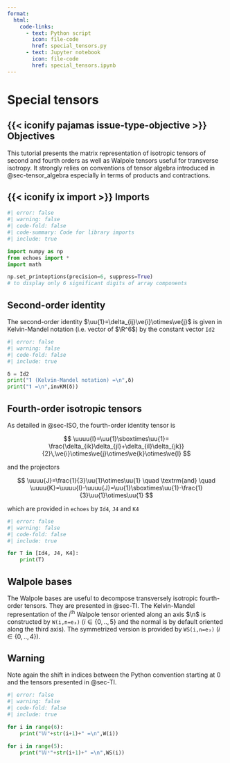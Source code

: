 ```yaml
---
format:
  html:
    code-links:
      - text: Python script
        icon: file-code
        href: special_tensors.py
      - text: Jupyter notebook
        icon: file-code
        href: special_tensors.ipynb
---
```


# Special tensors {#sec-special_tensors}

::: {.callout-important icon=false} 

## {{< iconify pajamas issue-type-objective >}} Objectives

This tutorial presents the matrix representation of isotropic tensors of second and fourth orders as well as Walpole tensors useful for transverse isotropy. It strongly relies on conventions of tensor algebra introduced in @sec-tensor_algebra especially in terms of products and contractions.

:::

::: {.callout-tip icon=false collapse=true} 

## {{< iconify ix import >}} Imports

```python
#| error: false
#| warning: false
#| code-fold: false
#| code-summary: Code for library imports
#| include: true

import numpy as np
from echoes import *
import math

np.set_printoptions(precision=6, suppress=True)
# to display only 6 significant digits of array components
```

:::

## Second-order identity

The second-order identity $\uu{1}=\delta_{ij}\ve{i}\otimes\ve{j}$ is given in Kelvin-Mandel notation (i.e. vector of $\R^6$) by the constant vector `Id2`

```python
#| error: false
#| warning: false
#| code-fold: false
#| include: true

δ = Id2
print("𝟏 (Kelvin-Mandel notation) =\n",δ)
print("𝟏 =\n",invKM(δ))
```

## Fourth-order isotropic tensors

As detailed in @sec-ISO, the fourth-order identity tensor is

$$
\uuuu{I}=\uu{1}\sboxtimes\uu{1}=
\frac{\delta_{ik}\delta_{jl}+\delta_{il}\delta_{jk}}{2}\,\ve{i}\otimes\ve{j}\otimes\ve{k}\otimes\ve{l}
$$

and the projectors

$$
\uuuu{J}=\frac{1}{3}\uu{1}\otimes\uu{1}
\quad \textrm{and} \quad
\uuuu{K}=\uuuu{I}-\uuuu{J}=\uu{1}\sboxtimes\uu{1}-\frac{1}{3}\uu{1}\otimes\uu{1}
$$

which are provided in `echoes` by `Id4`, `J4` and `K4`

```python
#| error: false
#| warning: false
#| code-fold: false
#| include: true

for T in [Id4, J4, K4]:
    print(T)
```

## Walpole bases

The Walpole bases are useful to decompose transversely isotropic fourth-order tensors. They are presented in @sec-TI. The Kelvin-Mandel representation of the $i^\textrm{th}$ Walpole tensor oriented along an axis $\n$ is constructed by `W(i,n=e₃)` ($i \in \{0,..,5\}$ and the normal is by default oriented along the third axis). The symmetrized version is provided by `WS(i,n=e₃)` ($i \in \{0,..,4\}$).

::: {.callout-warning} 

## Warning

Note again the shift in indices between the Python convention starting at 0 and the tensors presented in @sec-TI.

:::

```python
#| error: false
#| warning: false
#| code-fold: false
#| include: true

for i in range(6):
    print("𝕎"+str(i+1)+" =\n",W(i))

for i in range(5):
    print("𝕎ˢ"+str(i+1)+" =\n",WS(i))
```

$\,$